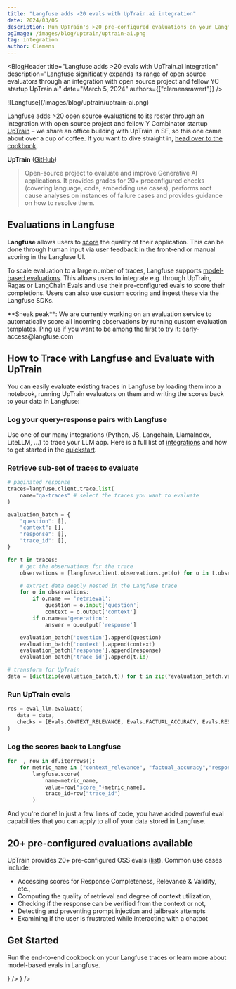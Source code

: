 ```yaml
---
title: "Langfuse adds >20 evals with UpTrain.ai integration"
date: 2024/03/05
description: Run UpTrain's >20 pre-configured evaluations on your Langfuse prod/dev data in Langfuse.
ogImage: /images/blog/uptrain/uptrain-ai.png
tag: integration
author: Clemens
---
```



<BlogHeader
  title="Langfuse adds >20 evals with UpTrain.ai integration"
  description="Langfuse significatly expands its range of open source evaluators through an integration with open source project and fellow YC startup UpTrain.ai"
  date="March 5, 2024"
  authors={["clemensrawert"]}
/>

<Frame fullWidth className="mb-12">
  ![Langfuse](/images/blog/uptrain/uptrain-ai.png)
</Frame>

Langfuse adds >20 open source evaluations to its roster through an integration with open source project and fellow Y Combinator startup [UpTrain](https://uptrain.ai) – we share an office building with UpTrain in SF, so this one came about over a cup of coffee. If you want to dive straight in, [head over to the cookbook](/guides/cookbook/evaluation_with_uptrain).

**UpTrain** ([GitHub](https://github.com/uptrain-ai/uptrain))

> Open-source project to evaluate and improve Generative AI applications. It provides grades for 20+ preconfigured checks (covering language, code, embedding use cases), performs root cause analyses on instances of failure cases and provides guidance on how to resolve them.

## Evaluations in Langfuse

**Langfuse** allows users to [score](/docs/scores) the quality of their application. This can be done through human input via user feedback in the front-end or manual scoring in the Langfuse UI.

To scale evaluation to a large number of traces, Langfuse supports [model-based evaluations](/docs/scores/model-based-evals). This allows users to integrate e.g. through UpTrain, Ragas or LangChain Evals and use their pre-configured evals to score their completions. Users can also use custom scoring and ingest these via the Langfuse SDKs.


<Callout type="info">
  **Sneak peak**: We are currently working on an evaluation service to
  automatically score all incoming observations by running custom evaluation
  templates. Ping us if you want to be among the first to try it:
  early-access@langfuse.com
</Callout>

## How to Trace with Langfuse and Evaluate with UpTrain

You can easily evaluate existing traces in Langfuse by loading them into a notebook, running UpTrain evaluators on them and writing the scores back to your data in Langfuse:

<Steps>

### Log your query-response pairs with Langfuse

Use one of our many integrations (Python, JS, Langchain, LlamaIndex, LiteLLM, …) to trace your LLM app. Here is a full list of [integrations](/docs/integrations/overview) and how to get started in the [quickstart](/docs/get-started).

### Retrieve sub-set of traces to evaluate

```python
# paginated response
traces=langfuse.client.trace.list(
    name="qa-traces" # select the traces you want to evaluate
)

evaluation_batch = {
    "question": [],
    "context": [],
    "response": [],
    "trace_id": [],
}

for t in traces:
    # get the observations for the trace
    observations = [langfuse.client.observations.get(o) for o in t.observations]

    # extract data deeply nested in the Langfuse trace
    for o in observations:
        if o.name == 'retrieval':
            question = o.input['question']
            context = o.output['context']
        if o.name=='generation':
            answer = o.output['response']

    evaluation_batch['question'].append(question)
    evaluation_batch['context'].append(context)
    evaluation_batch['response'].append(response)
    evaluation_batch['trace_id'].append(t.id)

# transform for UpTrain
data = [dict(zip(evaluation_batch,t)) for t in zip(*evaluation_batch.values())]
```

### Run UpTrain evals

```python
res = eval_llm.evaluate(
   data = data,
   checks = [Evals.CONTEXT_RELEVANCE, Evals.FACTUAL_ACCURACY, Evals.RESPONSE_COMPLETENESS]
)
```

### Log the scores back to Langfuse

```python
for _, row in df.iterrows():
    for metric_name in ["context_relevance", "factual_accuracy","response_completeness"]:
        langfuse.score(
            name=metric_name,
            value=row["score_"+metric_name],
            trace_id=row["trace_id"]
        )
```

And you're done! In just a few lines of code, you have added powerful eval capabilities that you can apply to all of your data stored in Langfuse.

</Steps>

## 20+ pre-configured evaluations available

UpTrain provides 20+ pre-configured OSS evals ([list](https://github.com/uptrain-ai/uptrain?tab=readme-ov-file#pre-built-evaluations-we-offer-)). Common use cases include:

- Accessing scores for Response Completeness, Relevance & Validity, etc.,
- Computing the quality of retrieval and degree of context utilization,
- Checking if the response can be verified from the context or not,
- Detecting and preventing prompt injection and jailbreak attempts
- Examining if the user is frustrated while interacting with a chatbot

## Get Started

Run the end-to-end cookbook on your Langfuse traces or learn more about model-based evals in Langfuse.


<Cards num={2}>
  <Card
    title="Coookbook: Uptrain + Langfuse"
    href="/guides/cookbook/evaluation_with_uptrain"
    icon={<FileCode />}
  />
  <Card
    title="Docs: Model-based evals"
    href="/docs/scores/model-based-evals"
    icon={<BookOpen />}
  />
</Cards>
